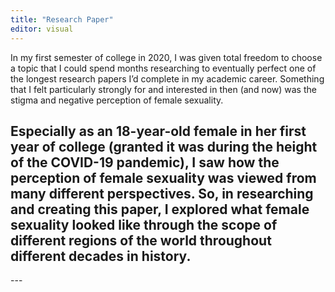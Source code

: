 ```yaml
---
title: "Research Paper"
editor: visual
---
```


In my first semester of college in 2020, I was given total freedom to choose a topic that I could spend months researching to eventually perfect one of the longest research papers I'd complete in my academic career. Something that I felt particularly strongly for and interested in then (and now) was the stigma and negative perception of female sexuality. 

Especially as an 18-year-old female in her first year of college (granted it was during the height of the COVID-19 pandemic), I saw how the perception of female sexuality was viewed from many different perspectives. So, in researching and creating this paper, I explored what female sexuality looked like through the scope of different regions of the world throughout different decades in history. 
---

\-\--
